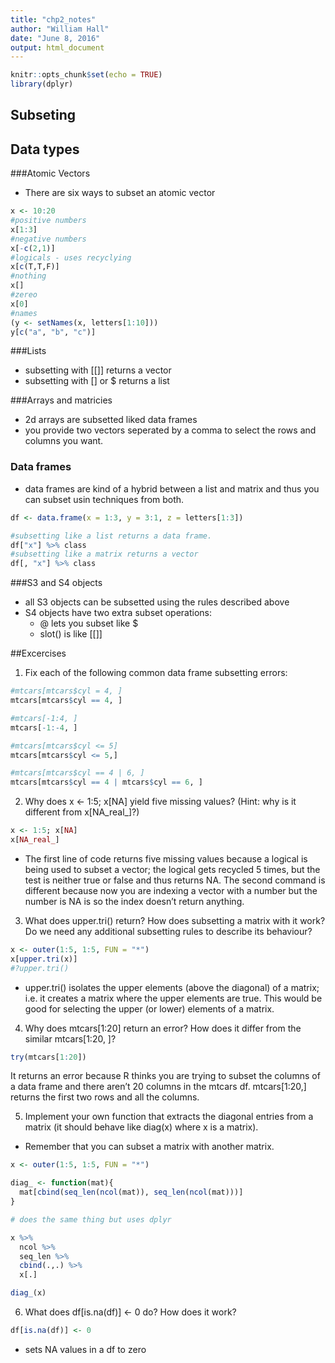 ```yaml
---
title: "chp2_notes"
author: "William Hall"
date: "June 8, 2016"
output: html_document
---
```


```r
knitr::opts_chunk$set(echo = TRUE)
library(dplyr)
```

## Subseting

## Data types

###Atomic Vectors

* There are six ways to subset an atomic vector

```r
x <- 10:20
#positive numbers
x[1:3]
#negative numbers
x[-c(2,1)]
#logicals - uses recyclying
x[c(T,T,F)]
#nothing
x[]
#zereo
x[0]
#names
(y <- setNames(x, letters[1:10]))
y[c("a", "b", "c")]
```


###Lists

* subsetting with [[]] returns a vector
* subsetting with [] or $ returns a list

###Arrays and matricies

* 2d arrays are subsetted liked data frames
* you provide two vectors seperated by a comma to select the rows and columns you want.

### Data frames
 
* data frames are kind of a hybrid between a list and matrix and thus you can subset usin techniques from both.

```r
df <- data.frame(x = 1:3, y = 3:1, z = letters[1:3])

#subsetting like a list returns a data frame.
df["x"] %>% class
#subsetting like a matrix returns a vector
df[, "x"] %>% class

```

###S3 and S4 objects 

* all S3 objects can be subsetted using the rules described above
* S4 objects have two extra subset operations:
  * @ lets you subset like $
  * slot() is like [[]]

##Excercises

1. Fix each of the following common data frame subsetting errors:

```r
#mtcars[mtcars$cyl = 4, ]
mtcars[mtcars$cyl == 4, ]

#mtcars[-1:4, ]
mtcars[-1:-4, ]

#mtcars[mtcars$cyl <= 5]
mtcars[mtcars$cyl <= 5,]

#mtcars[mtcars$cyl == 4 | 6, ]
mtcars[mtcars$cyl == 4 | mtcars$cyl == 6, ]
```
    
2. Why does x <- 1:5; x[NA] yield five missing values? (Hint: why is it different from x[NA_real_]?)

```r
x <- 1:5; x[NA]
x[NA_real_]
```

* The first line of code returns five missing values because a logical is being used to subset a vector; the logical gets recycled 5 times, but the test is neither true or false and thus returns NA.  The second command is different because now you are indexing a vector with a number but the number is NA is so the index doesn't return anything. 

3. What does upper.tri() return? How does subsetting a matrix with it work? Do we need any additional subsetting rules to describe its behaviour?

```r
x <- outer(1:5, 1:5, FUN = "*")
x[upper.tri(x)]
#?upper.tri()

```

* upper.tri() isolates the upper elements (above the diagonal) of a matrix; i.e. it creates a matrix where the upper elements are true. This would be good for selecting the upper (or lower) elements of a matrix.

4. Why does mtcars[1:20] return an error? How does it differ from the similar mtcars[1:20, ]?

```r
try(mtcars[1:20])
```

It returns an error because R thinks you are trying to subset the columns of a data frame and there aren't 20 columns in the mtcars df. mtcars[1:20,] returns the first two rows and all the columns. 

5. Implement your own function that extracts the diagonal entries from a matrix (it should behave like diag(x) where x is a matrix).

* Remember that you can subset a matrix with another matrix.

```r
x <- outer(1:5, 1:5, FUN = "*")

diag_ <- function(mat){
  mat[cbind(seq_len(ncol(mat)), seq_len(ncol(mat)))]
}

# does the same thing but uses dplyr

x %>% 
  ncol %>% 
  seq_len %>% 
  cbind(.,.) %>% 
  x[.]

diag_(x)


```


6. What does df[is.na(df)] <- 0 do? How does it work?

```r
df[is.na(df)] <- 0
```

* sets NA values in a df to zero
